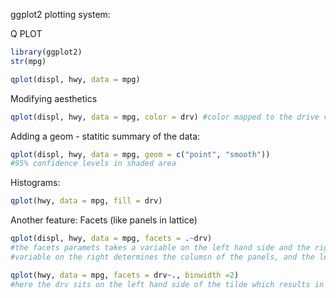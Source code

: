 ggplot2 plotting system: 

Q PLOT

```r
library(ggplot2)
str(mpg)
```

```r
qplot(displ, hwy, data = mpg)
```

Modifying aesthetics

```r
qplot(displ, hwy, data = mpg, color = drv) #color mapped to the drive variable
```

Adding a geom - statitic summary of the data:

```r
qplot(displ, hwy, data = mpg, geom = c("point", "smooth"))
#95% confidence levels in shaded area
```

Histograms:

```r
qplot(hwy, data = mpg, fill = drv)
```

Another feature: Facets (like panels in lattice)

```r
qplot(displ, hwy, data = mpg, facets = .~drv) 
#the facets paramets takes a variable on the left hand side and the right hand side, separated by a tilde 
#variable on the right determines the columsn of the panels, and the left determines the rows
```

```r
qplot(hwy, data = mpg, facets = drv~., binwidth =2)
#here the drv sits on the left hand side of the tilde which results in the plots being stacked as rows
```

